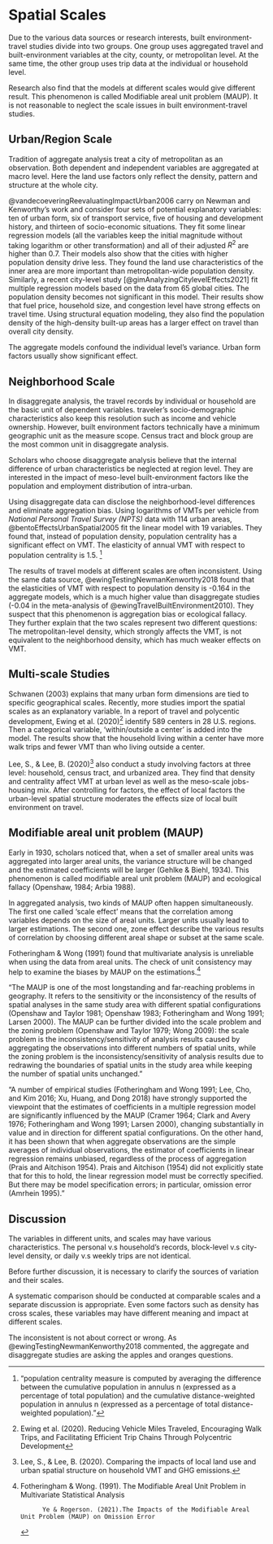 

# Spatial Scales

Due to the various data sources or research interests, built environment-travel studies divide into two groups. One group uses aggregated travel and built-environment variables at the city, county, or metropolitan level. At the same time, the other group uses trip data at the individual or household level.

Research also find that the models at different scales would give different result. This phenomenon is called Modifiable areal unit problem (MAUP).
It is not reasonable to neglect the scale issues in built environment-travel studies.


## Urban/Region Scale

Tradition of aggregate analysis treat a city of metropolitan as an observation. Both dependent and independent variables are aggregated at macro level. Here the land use factors only reflect the density, pattern and structure at the whole city.

@vandecoeveringReevaluatingImpactUrban2006 carry on Newman and Kenworthy's work and consider four sets of potential explanatory variables: ten of urban form, six of transport service, five of housing and development history, and thirteen of socio-economic situations. They fit some linear regression models (all the variables keep the initial magnitude without taking logarithm or other transformation) and all of their adjusted $R^2$ are higher than 0.7. Their models also show that the cities with higher population density drive less. They found the land use characteristics of the inner area are more important than metropolitan-wide population density. Similarly, a recent city-level study [@gimAnalyzingCitylevelEffects2021] fit multiple regression models based on the data from 65 global cities. The population density becomes not significant in this model. Their results show that fuel price, household size, and congestion level have strong effects on travel time. Using structural equation modeling, they also find the population density of the high-density built-up areas has a larger effect on travel than overall city density.

The aggregate models confound the individual level's variance. Urban form factors usually show significant effect.

## Neighborhood Scale

In disaggregate analysis, the travel records by individual or household are the basic unit of dependent variables. traveler's socio-demographic characteristics also keep this resolution such as income and vehicle ownership. However, built environment factors technically have a minimum geographic unit as the measure scope. Census tract and block group are the most common unit in disaggregate analysis.

Scholars who choose disaggregate analysis believe that the internal difference of urban characteristics be neglected at region level. They are interested in the impact of meso-level built-environment factors like the population and employment distribution of intra-urban.

Using disaggregate data can disclose the neighborhood-level differences and eliminate aggregation bias. Using logarithms of VMTs per vehicle from *National Personal Travel Survey (NPTS)* data with 114 urban areas, @bentoEffectsUrbanSpatial2005 fit the linear model with 19 variables. They found that, instead of population density, population centrality has a significant effect on VMT. The elasticity of annual VMT with respect to population centrality is 1.5. [^factors-6]

[^factors-6]: "population centrality measure is computed by averaging the difference between the cumulative population in annulus n (expressed as a percentage of total population) and the cumulative distance-weighted population in annulus n (expressed as a percentage of total distance-weighted population)."

The results of travel models at different scales are often inconsistent. Using the same data source, @ewingTestingNewmanKenworthy2018 found that the elasticities of VMT with respect to population density is -0.164 in the aggregate models, which is a much higher value than disaggregate studies (-0.04 in the meta-analysis of @ewingTravelBuiltEnvironment2010). They suspect that this phenomenon is aggregation bias or ecological fallacy. They further explain that the two scales represent two different questions: The metropolitan-level density, which strongly affects the VMT, is not equivalent to the neighborhood density, which has much weaker effects on VMT.

## Multi-scale Studies

Schwanen (2003) explains that many urban form dimensions are tied to specific geographical scales. Recently, more studies import the spatial scales as an explanatory variable. In a report of travel and polycentic development, Ewing et al. (2020)[^factors-7] identify 589 centers in 28 U.S. regions. Then a categorical variable, 'within/outside a center' is added into the model. The results show that the household living within a center have more walk trips and fewer VMT than who living outside a center.

[^factors-7]: Ewing et al. (2020). Reducing Vehicle Miles Traveled, Encouraging Walk Trips, and Facilitating Efficient Trip Chains Through Polycentric Development

Lee, S., & Lee, B. (2020)[^factors-8] also conduct a study involving factors at three level: household, census tract, and urbanized area. They find that density and centrality affect VMT at urban level as well as the meso-scale jobs-housing mix. After controlling for factors, the effect of local factors the urban-level spatial structure moderates the effects size of local built environment on travel.

[^factors-8]: Lee, S., & Lee, B. (2020). Comparing the impacts of local land use and urban spatial structure on household VMT and GHG emissions.

## Modifiable areal unit problem (MAUP)


Early in 1930, scholars noticed that, when a set of smaller areal units was aggregated into larger areal units, the variance structure will be changed and the estimated coefficients will be larger (Gehlke & Biehl, 1934). This phenomenon is called modifiable areal unit problem (MAUP) and ecological fallacy (Openshaw, 1984; Arbia 1988).

In aggregated analysis, two kinds of MAUP often happen simultaneously. The first one called 'scale effect' means that the correlation among variables depends on the size of areal units. Larger units usually lead to larger estimations. The second one, zone effect describe the various results of correlation by choosing different areal shape or subset at the same scale.

Fotheringham & Wong (1991) found that multivariate analysis is unreliable when using the data from areal units. The check of unit consistency may help to examine the biases by MAUP on the estimations.[^factors-9]

[^factors-9]: Fotheringham & Wong. (1991). The Modifiable Areal Unit Problem in Multivariate Statistical Analysis

              Ye & Rogerson. (2021).The Impacts of the Modifiable Areal Unit Problem (MAUP) on Omission Error 

"The MAUP is one of the most longstanding and far-reaching problems in geography. It refers to the sensitivity or the inconsistency of the results of spatial analyses in the same study area with different spatial configurations (Openshaw and Taylor 1981; Openshaw 1983; Fotheringham and Wong 1991; Larsen 2000). The MAUP can be further divided into the scale problem and the zoning problem (Openshaw and Taylor 1979; Wong 2009): the scale problem is the inconsistency/sensitivity of analysis results caused by aggregating the observations into different numbers of spatial units, while the zoning problem is the inconsistency/sensitivity of analysis results due to redrawing the boundaries of spatial units in the study area while keeping the number of spatial units unchanged."

"A number of empirical studies (Fotheringham and Wong 1991; Lee, Cho, and Kim 2016; Xu, Huang, and Dong 2018) have strongly supported the viewpoint that the estimates of coefficients in a multiple regression model are significantly influenced by the MAUP (Cramer 1964; Clark and Avery 1976; Fotheringham and Wong 1991; Larsen 2000), changing substantially in value and in direction for different spatial configurations. On the other hand, it has been shown that when aggregate observations are the simple averages of individual observations, the estimator of coefficients in linear regression remains unbiased, regardless of the process of aggregation (Prais and Aitchison 1954). Prais and Aitchison (1954) did not explicitly state that for this to hold, the linear regression model must be correctly specified. But there may be model specification errors; in particular, omission error (Amrhein 1995)."

## Discussion

The variables in different units, and scales may have various characteristics. The personal v.s household's records, block-level v.s city-level density, or daily v.s weekly trips are not identical.

Before further discussion, it is necessary to clarify the sources of variation and their scales. 

A systematic comparison should be conducted at comparable scales and a separate discussion is appropriate.
Even some factors such as density has cross scales, these variables may have different meaning and impact at different scales.

The inconsistent is not about correct or wrong.
As @ewingTestingNewmanKenworthy2018 commented, the aggregate and disaggregate studies are asking the apples and oranges questions. 




<!-- The significant effects of 'population centrality' or ' high-density built-up areas'.  -->
<!-- The effects of density are not significant and have a small magnitude.  -->
<!-- The aggregated studies show that density has a strong effect on VMT at the city scale -->
<!-- The disaggregated studies support the 'collaborated' framework.  -->





